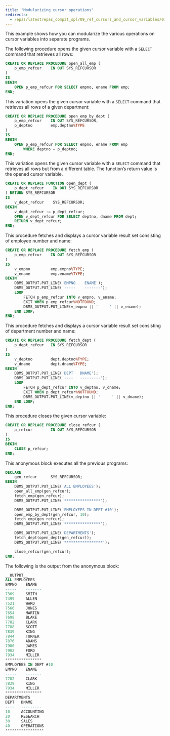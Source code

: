 ```yaml
---
title: "Modularizing cursor operations"
redirects:
  - /epas/latest/epas_compat_spl/09_ref_cursors_and_cursor_variables/07_examples/02_modularizing_cursor_operations/ #generated for docs/epas/reorg-role-use-case-mode
---
```


<div id="modularizing_cursor_operations" class="registered_link"></div>

This example shows how you can modularize the various operations on cursor variables into separate programs.

The following procedure opens the given cursor variable with a `SELECT` command that retrieves all rows:

```sql
CREATE OR REPLACE PROCEDURE open_all_emp (
    p_emp_refcur    IN OUT SYS_REFCURSOR
)
IS
BEGIN
    OPEN p_emp_refcur FOR SELECT empno, ename FROM emp;
END;
```

This variation opens the given cursor variable with a `SELECT` command that retrieves all rows of a given department:

```sql
CREATE OR REPLACE PROCEDURE open_emp_by_dept (
    p_emp_refcur    IN OUT SYS_REFCURSOR,
    p_deptno        emp.deptno%TYPE
)
IS
BEGIN
    OPEN p_emp_refcur FOR SELECT empno, ename FROM emp
        WHERE deptno = p_deptno;
END;
```

This variation opens the given cursor variable with a `SELECT` command that retrieves all rows but from a different table. The function’s return value is the opened cursor variable.

```sql
CREATE OR REPLACE FUNCTION open_dept (
    p_dept_refcur    IN OUT SYS_REFCURSOR
) RETURN SYS_REFCURSOR
IS
    v_dept_refcur    SYS_REFCURSOR;
BEGIN
    v_dept_refcur := p_dept_refcur;
    OPEN v_dept_refcur FOR SELECT deptno, dname FROM dept;
    RETURN v_dept_refcur;
END;
```

This procedure fetches and displays a cursor variable result set consisting of employee number and name:

```sql
CREATE OR REPLACE PROCEDURE fetch_emp (
    p_emp_refcur    IN OUT SYS_REFCURSOR
)
IS
    v_empno         emp.empno%TYPE;
    v_ename         emp.ename%TYPE;
BEGIN
    DBMS_OUTPUT.PUT_LINE('EMPNO    ENAME');
    DBMS_OUTPUT.PUT_LINE('-----    -------');
    LOOP
        FETCH p_emp_refcur INTO v_empno, v_ename;
        EXIT WHEN p_emp_refcur%NOTFOUND;
        DBMS_OUTPUT.PUT_LINE(v_empno || '     ' || v_ename);
    END LOOP;
END;
```

This procedure fetches and displays a cursor variable result set consisting of department number and name:

```sql
CREATE OR REPLACE PROCEDURE fetch_dept (
    p_dept_refcur   IN SYS_REFCURSOR
)
IS
    v_deptno        dept.deptno%TYPE;
    v_dname         dept.dname%TYPE;
BEGIN
    DBMS_OUTPUT.PUT_LINE('DEPT   DNAME');
    DBMS_OUTPUT.PUT_LINE('----   ---------');
    LOOP
        FETCH p_dept_refcur INTO v_deptno, v_dname;
        EXIT WHEN p_dept_refcur%NOTFOUND;
        DBMS_OUTPUT.PUT_LINE(v_deptno || '     ' || v_dname);
    END LOOP;
END;
```

This procedure closes the given cursor variable:

```sql
CREATE OR REPLACE PROCEDURE close_refcur (
    p_refcur        IN OUT SYS_REFCURSOR
)
IS
BEGIN
    CLOSE p_refcur;
END;
```

This anonymous block executes all the previous programs:

```sql
DECLARE
    gen_refcur      SYS_REFCURSOR;
BEGIN
    DBMS_OUTPUT.PUT_LINE('ALL EMPLOYEES');
    open_all_emp(gen_refcur);
    fetch_emp(gen_refcur);
    DBMS_OUTPUT.PUT_LINE('****************');

    DBMS_OUTPUT.PUT_LINE('EMPLOYEES IN DEPT #10');
    open_emp_by_dept(gen_refcur, 10);
    fetch_emp(gen_refcur);
    DBMS_OUTPUT.PUT_LINE('****************');

    DBMS_OUTPUT.PUT_LINE('DEPARTMENTS');
    fetch_dept(open_dept(gen_refcur));
    DBMS_OUTPUT.PUT_LINE('*****************');

    close_refcur(gen_refcur);
END;
```

The following is the output from the anonymous block:

```sql
__OUTPUT__
ALL EMPLOYEES
EMPNO    ENAME
-----    -------
7369     SMITH
7499     ALLEN
7521     WARD
7566     JONES
7654     MARTIN
7698     BLAKE
7782     CLARK
7788     SCOTT
7839     KING
7844     TURNER
7876     ADAMS
7900     JAMES
7902     FORD
7934     MILLER
****************
EMPLOYEES IN DEPT #10
EMPNO    ENAME
-----    -------
7782     CLARK
7839     KING
7934     MILLER
****************
DEPARTMENTS
DEPT   DNAME
----   ---------
10     ACCOUNTING
20     RESEARCH
30     SALES
40     OPERATIONS
*****************
```
